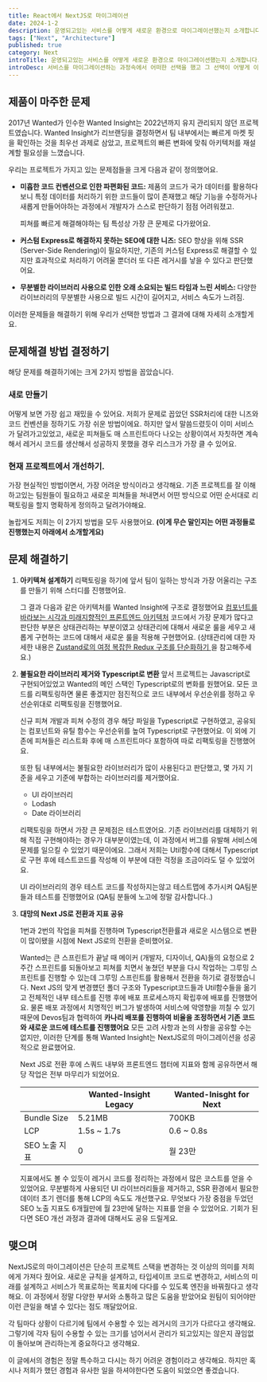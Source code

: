 ```yaml
---
title: React에서 NextJS로 마이그레이션
date: 2024-1-2
description: 운영되고있는 서비스를 어떻게 새로운 환경으로 마이그레이션했는지 소개합니다.
tags: ["Next", "Architecture"]
published: true
category: Next
introTitle: 운영되고있는 서비스를 어떻게 새로운 환경으로 마이그레이션했는지 소개합니다.
introDesc: 서비스를 마이그레이션하는 과정속에서 어떠한 선택을 했고 그 선택이 어떻게 이어졌는지 소개합니다.
---
```


## 제품이 마주한 문제

2017년 Wanted가 인수한 Wanted Insight는 2022년까지 유지 관리되지 않던 프로젝트였습니다.
Wanted Insight가 리브랜딩을 결정하면서 팀 내부에서는 빠르게 마켓 핏을 확인하는 것을 최우선 과제로 삼았고, 프로젝트의 빠른 변화에 맞춰 아키텍처를 재설계할 필요성을 느꼈습니다.

우리는 프로젝트가 가지고 있는 문제점들을 크게 다음과 같이 정의했어요.

- <b>미흡한 코드 컨벤션으로 인한 파편화된 코드:</b> 제품의 코드가 국가 데이터를 활용하다보니
  특정 데이터를 처리하기 위한 코드들이 많이 존재했고 해당 기능을 수정하거나 새롭게
  만들어야하는 과정에서 개발자가 스스로 판단하기 점점 어려워졌고.

  피쳐를 빠르게 해결해야하는 팀 특성상 가장 큰 문제로 다가왔어요.

- <b>커스텀 Express로 해결하지 못하는 SEO에 대한 니즈:</b> SEO 향상을 위해 SSR (Server-Side
  Rendering)이 필요하지만, 기존의 커스텀 Express로 해결할 수 있지만 효과적으로 처리하기
  어려울 뿐더러 또 다른 레거시를 낳을 수 있다고 판단했어요.
- <b>
    무분별한 라이브러리 사용으로 인한 오래 소요되는 빌드 타임과 느린 서비스:
  </b> 다양한 라이브러리의 무분별한 사용으로 빌드 시간이 길어지고, 서비스 속도가
  느려짐.

이러한 문제들을 해결하기 위해 우리가 선택한 방법과 그 결과에 대해 자세히 소개할게요.

## 문제해결 방법 결정하기

해당 문제를 해결하기에는 크게 2가지 방법을 꼽았습니다.

### 새로 만들기

어떻게 보면 가장 쉽고 재밌을 수 있어요. 저희가 문제로 꼽았던 SSR처리에 대한 니즈와 코드 컨벤션을 정하기도 가장 쉬운 방법이에요.
하지만 앞서 말씀드렸듯이 이미 서비스가 달려가고있었고, 새로운 피쳐들도 매 스프린트마다 나오는 상황이여서 자칫하면 계속해서 레거시 코드를 생산해서 성공하지 못했을 경우 리스크가 가장 클 수 있어요.

### 현재 프로젝트에서 개선하기.

가장 현실적인 방법이면서, 가장 어려운 방식이라고 생각해요.
기존 프로젝트를 잘 이해하고있는 팀원들이 필요하고 새로운 피쳐들을 쳐내면서 어떤 방식으로 어떤 순서대로 리팩토링을 할지 명확하게 정의하고 달려가야해요.

놀랍게도 저희는 이 2가지 방법을 모두 사용했어요. <b>(이게 무슨 말인지는 어떤 과정들로 진행했는지 아래에서 소개할게요)</b>

## 문제 해결하기

1. <b>아키텍쳐 설계하기</b>
   리팩토링을 하기에 앞서 팀이 일하는 방식과 가장 어울리는 구조를 만들기 위해 스터디를
   진행했어요.

   그 결과 다음과 같은 아키텍처를 Wanted Insight에 구조로 결정했어요 [컴포넌트를 바라보는 시각과 미래지향적인 프론트엔드 아키텍처](https://www.marcus-log.dev/posts/future-oriented-frontend-architecture)
   코드에서 가장 문제가 많다고 판단한 부분은 상태관리하는 부분이였고 상태관리에 대해서 새로운 룰을 세우고 새롭게 구현하는 코드에 대해서 새로운 룰을 적용해 구현했어요.
   (상태관리에 대한 자세한 내용은 [Zustand로의 여정 복잡한 Redux 구조를 단순화하기
   ](https://www.marcus-log.dev/posts/journey-zustand)을 참고해주세요.)

2. <b>불필요한 라이브러리 제거와 Typescript로 변환</b>
   앞서 프로젝트는 Javascript로 구현되어있었고 Wanted의 메인 스택인 Typescript로의
   변화를 원했어요. 모든 코드를 리팩토링하면 물론 좋겠지만 점진적으로 코드 내부에서
   우선순위를 정하고 우선순위대로 리팩토링을 진행했어요.

   신규 피쳐 개발과 피쳐 수정의 경우 해당 파일을 Typescript로 구현하였고, 공유되는 컴포넌트와 유틸 함수는 우선순위를 높여 Typescript로 구현했어요.
   이 외에 기존에 피쳐들은 리스트화 후에 매 스프린트마다 포함하여 따로 리팩토링을 진행했어요.

   또한 팀 내부에서는 불필요한 라이브러리가 많이 사용된다고 판단했고, 몇 가지 기준을 세우고 기준에 부합하는 라이브러리를 제거했어요.

   - UI 라이브러리
   - Lodash
   - Date 라이브러리

   리팩토링을 하면서 가장 큰 문제점은 테스트였어요. 기존 라이브러리를 대체하기 위해 직접 구현해야하는 경우가 대부분이였는데, 이 과정에서 버그를 유발해 서비스에 문제를 일으킬 수 있었기 때문이에요.
   그래서 저희는 Util함수에 대해서 Typescript로 구현 후에 테스트코드를 작성해 이 부분에 대한 걱정을 조금이라도 덜 수 있었어요.

   UI 라이브러리의 경우 테스트 코드를 작성하지는않고 테스트맵에 추가시켜 QA팀분들과 테스트를 진행했어요 (QA팀 분들에 노고에 정말 감사합니다..)

3. <b>대망의 Next JS로 전환과 지표 공유</b>

   1번과 2번의 작업을 피쳐를 진행하며 Typescript전환률과 새로운 시스템으로 변환이 많이됐을 시점에 Next JS로의 전환을 준비했어요.

   Wanted는 큰 스프린트가 끝날 때 메이커 (개발자, 디자이너, QA)들의 요청으로 2주간 스프린트를 되돌아보고 피쳐를 치면서 놓쳤던 부분을 다시 작업하는 그루밍 스프린트를 진행할 수 있는데 그루밍 스프린트를 활용해서 전환을 하기로 결정했습니다.
   Next JS의 맞게 변경헀던 폴더 구조와 Typescript코드들과 Util함수들을 옮기고 전체적인 내부 테스트를 진행 후에 배포 프로세스까지 확립후에 배포를 진행했어요.
   물론 배포 과정에서 치명적인 버그가 발생하여 서비스에 악영향을 끼칠 수 있기 때문에 Devos팀과 협력하여 <b>카나리 배포를 진행하여 비율을 조정하면서 기존 코드와 새로운 코드에 테스트를 진행했어요</b>
   모든 고려 사항과 논의 사항을 공유할 수는 없지만, 이러한 단계를 통해 Wanted Insight는 NextJS로의 마이그레이션을 성공적으로 완료했어요.

   Next JS로 전환 후에 스쿼드 내부와 프론트엔드 챕터에 지표와 함께 공유하면서 해당 작업은 전부 마무리가 되었어요.

   |               | **Wanted-Insight Legacy** | **Wanted-Inisght for Next** |
   | ------------- | ------------------------- | --------------------------- |
   | Bundle Size   | 5.21MB                    | 700KB                       |
   | LCP           | 1.5s ~ 1.7s               | 0.6 ~ 0.8s                  |
   | SEO 노출 지표 | 0                         | 월 23만                     |

   지표에서도 볼 수 있듯이 레거시 코드를 정리하는 과정에서 많은 코스트를 얻을 수 있었어요.
   무분별하게 사용되던 UI 라이브러리들을 제거하고, SSR 환경에서 필요한 데이터 초기 렌더를 통해 LCP의 속도도 개선했구요.
   무엇보다 가장 중점을 두었던 SEO 노출 지표도 6개월만에 월 23만에 달하는 지표를 얻을 수 있었어요. 기회가 된다면 SEO 개선 과정과 결과에 대해서도 공유 드릴게요.

## 맺으며

NextJS로의 마이그레이션은 단순히 프로젝트 스택을 변경하는 것 이상의 의미를 저희에게 가져다 줬어요.
새로운 규칙을 설계하고, 타입세이프 코드로 변경하고, 서비스의 미래를 설계하고 서비스가 목표로하는 목표치에 다다를 수 있도록 엔진을 바꿔줬다고 생각해요.
이 과정에서 정말 다양한 부서와 소통하고 많은 도움을 받았어요 원팀이 되어야만 이런 큰일을 해낼 수 있다는 점도 깨달았어요.

각 팀마다 상황이 다르기에 팀에서 수용할 수 있는 레거시의 크기가 다르다고 생각해요.
그렇기에 각자 팀이 수용할 수 있는 크기를 넘어서서 관리가 되고있지는 않은지 끊임없이 돌아보며 관리하는게 중요하다고 생각해요.

이 글에서의 경험은 정말 특수하고 다시는 하기 어려운 경험이라고 생각해요. 하지만 혹시나 저희가 했던 경험과 유사한 일을 하셔야한다면 도움이 되었으면 좋겠습니다.
